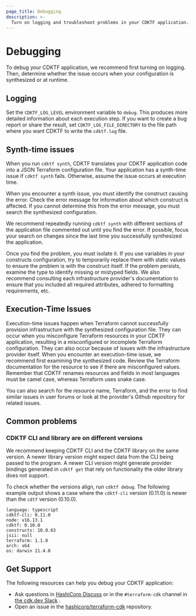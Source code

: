 ```yaml
---
page_title: Debugging
description: >-
  Turn on logging and troubleshoot problems in your CDKTF application.
---
```


# Debugging

To debug your CDKTF application, we recommend first turning on logging. Then, determine whether the issue occurs when your configuration is synthesized or at runtime.

## Logging

Set the `CDKTF_LOG_LEVEL` environment variable to `debug`. This produces more detailed information about each execution step. If you want to create a bug report or share the result, set `CDKTF_LOG_FILE_DIRECTORY` to the file path where you want CDKTF to write the `cdktf.log` file.

## Synth-time issues

When you run `cdktf synth`, CDKTF translates your CDKTF application code into a JSON Terraform configuration file. Your application has a synth-time issue if `cdktf synth` fails. Otherwise, assume the issue occurs at execution time.

When you encounter a synth issue, you must identify the construct causing the error. Check the error message for information about which construct is affected. If you cannot determine this from the error message, you must search the synthesized configuration. 

We recommend repeatedly running `cdktf synth` with different sections of the application file commented out until you find the error. If possible, focus your search on changes since the last time you successfully synthesized the application. 

Once you find the problem, you must isolate it. If you use variables in your constructs configuration, try to temporarily replace them with static values to ensure the problem is with the construct itself. If the problem persists, examine the type to identify missing or mistyped fields. We also recommend consulting each infrastructure provider's documentation to ensure that you included all required attributes, adhered to formatting requirements, etc.

## Execution-Time Issues

Execution-time issues happen when Terraform cannot successfully provision infrastructure with the synthesized configuration file. They can occur when you misconfigure Terraform resources in your CDKTF application, resulting in a misconfigured or incomplete Terraform configuration. They can also occur because of issues with the infrastructure provider itself. 
When you encounter an execution-time issue, we recommend first examining the synthesized code. Review the Terraform documentation for the resource to see if there are misconfigured values. Remember that CDKTF renames resources and fields in most languages must be camel case, whereas Terraform uses snake case.

You can also search for the resource name, Terraform, and the error to find similar issues in user forums or look at the provider's Github repository for related issues. 


## Common problems

### CDKTF CLI and library are on different versions

We recommend keeping CDKTF CLI and the CDKTF library on the same version.
A newer library version might expect data from the CLI being passed to the program.
A newer CLI version might generate provider bindings generated in `cdktf get` that rely on functionality the older library does not support.

To check whether the versions align, run `cdktf debug`. The following example output shows a case where the `cdktf-cli` version (0.11.0) is newer than the `cdtf` version (0.10.0).

```
language: typescript
cdktf-cli: 0.11.0
node: v16.13.1
cdktf: 0.10.0
constructs: 10.0.63
jsii: null
terraform: 1.1.8
arch: x64
os: darwin 21.4.0
```

## Get Support

The following resources can help you debug your CDKTF application:

- Ask questions in [HashiCorp Discuss](https://discuss.hashicorp.com/) or in the `#terraform-cdk` channel
  in [the cdk.dev Slack](https://cdk.dev/) .
- Open an issue in the [hashicorp/terraform-cdk](https://github.com/hashicorp/terraform-cdk/issues/new?assignees=&labels=bug%2C+new&template=bug-report.md&title=) repository.

